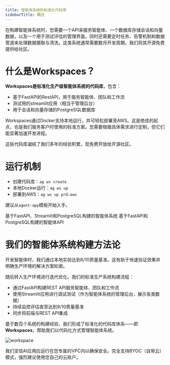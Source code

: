 ```yaml
---
title: 智能体系统的标准化代码库
sidebarTitle: 概述
---
```

在构建智能体系统时，您需要一个API来服务智能体、一个数据库存储会话和向量数据，以及一个用于测试评估的管理界面。同时还需要定时任务、告警机制和数据管道来处理数据摄取与清洗。这类系统通常需要数月开发周期，我们将其开源免费提供给社区。

# 什么是Workspaces？

**Workspaces是标准化生产级智能体系统的代码库**，包含：

- 基于FastAPI的RestAPI，用于服务智能体、团队和工作流
- 测试用的streamlit应用（相当于管理后台）
- 用于会话和向量存储的PostgreSQL数据库

Workspaces通过Docker支持本地运行，并可轻松部署至AWS。这是绝佳的起点，也是我们服务客户时使用的标准方案。您需要根据具体需求进行定制，但它们能显著加速开发进程。

这些代码库凝结了我们多年的经验积累，现免费开放给开源社区。

# 运行机制

- 创建代码库：`ag ws create`
- 本地Docker运行：`ag ws up`
- 部署到AWS：`ag ws up prd:aws`

建议从`agent-app`模板开始入手。

<CardGroup cols={2}>
  <Card title="智能体应用" icon="books" href="/workspaces/agent-app/local">
    基于FastAPI、Streamlit和PostgreSQL构建的智能体系统
  </Card>
  <Card title="智能体 API" icon="bolt" href="/workspaces/agent-api/local">
    基于FastAPI和PostgreSQL构建的智能体API
  </Card>
</CardGroup>

# 我们的智能体系统构建方法论

开发智能体时，我们通过本地实验达到6/10质量基准。这有助于快速验证效果并明确生产环境的解决方案轮廓。

随后转入生产环境进行迭代优化。我们的标准生产系统构建流程：
- 通过FastAPI构建REST API服务智能体、团队和工作流
- 使用Streamlit应用进行调试测试（作为智能体系统的管理后台，展示各类数据）
- 持续监控评估直至达到9/10质量基准
- 同步将前端与REST API集成

基于数百个系统的构建经验，我们形成了标准化的代码库体系——即**Workspaces**，帮助我们以代码化方式管理智能体系统。

![workspace](/images/workspace.png)

<Note>
我们坚信AI应用应运行在您专属的VPC内以确保安全。完全支持BYOC（自带云）模式，强烈建议使用您自己的云账户。
</Note>